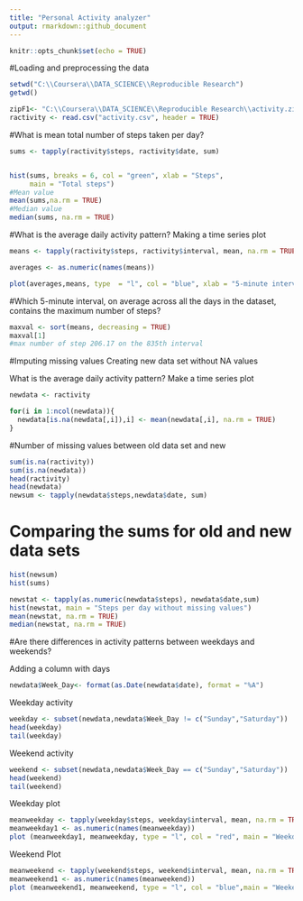 ```yaml
---
title: "Personal Activity analyzer"
output: rmarkdown::github_document
---
```


```r
knitr::opts_chunk$set(echo = TRUE)

```

#Loading and preprocessing the data

```r
setwd("C:\\Coursera\\DATA_SCIENCE\\Reproducible Research")
getwd()

zipF1<- "C:\\Coursera\\DATA_SCIENCE\\Reproducible Research\\activity.zip"
ractivity <- read.csv("activity.csv", header = TRUE)
```
#What is mean total number of steps taken per day?


```r
sums <- tapply(ractivity$steps, ractivity$date, sum)


hist(sums, breaks = 6, col = "green", xlab = "Steps", 
     main = "Total steps")
#Mean value
mean(sums,na.rm = TRUE)
#Median value
median(sums, na.rm = TRUE)

```
#What is the average daily activity pattern?
Making a time series plot 

```r

means <- tapply(ractivity$steps, ractivity$interval, mean, na.rm = TRUE, simplify = T)

averages <- as.numeric(names(means))

plot(averages,means, type  = "l", col = "blue", xlab = "5-minute interval", ylab = "average steps across all the days")
```

#Which 5-minute interval, on average across all the days in the dataset, contains the maximum number of steps?
```r

maxval <- sort(means, decreasing = TRUE)
maxval[1]
#max number of step 206.17 on the 835th interval
```


#Imputing missing values
Creating new data set without NA values


What is the average daily activity pattern?
Make a time series plot 

```r

newdata <- ractivity

for(i in 1:ncol(newdata)){
  newdata[is.na(newdata[,i]),i] <- mean(newdata[,i], na.rm = TRUE)
}
```
#Number of missing values between old data set and new
```r
sum(is.na(ractivity))
sum(is.na(newdata))
head(ractivity)
head(newdata)
newsum <- tapply(newdata$steps,newdata$date, sum)
```
# Comparing the sums for old and new data sets
```r
hist(newsum)
hist(sums)

newstat <- tapply(as.numeric(newdata$steps), newdata$date,sum)
hist(newstat, main = "Steps per day without missing values")
mean(newstat, na.rm = TRUE)
median(newstat, na.rm = TRUE)
```
#Are there differences in activity patterns between weekdays and weekends?

Adding a column with days
```r
newdata$Week_Day<- format(as.Date(newdata$date), format = "%A")
```
Weekday activity
```r
weekday <- subset(newdata,newdata$Week_Day != c("Sunday","Saturday"))
head(weekday)
tail(weekday)
```

Weekend activity
```r
weekend <- subset(newdata,newdata$Week_Day == c("Sunday","Saturday"))
head(weekend)
tail(weekend)
```
Weekday plot
```r
meanweekday <- tapply(weekday$steps, weekday$interval, mean, na.rm = TRUE) 
meanweekday1 <- as.numeric(names(meanweekday))
plot (meanweekday1, meanweekday, type = "l", col = "red", main = "Weekday activity" )
```
Weekend Plot
```r
meanweekend <- tapply(weekend$steps, weekend$interval, mean, na.rm = TRUE) 
meanweekend1 <- as.numeric(names(meanweekend))
plot (meanweekend1, meanweekend, type = "l", col = "blue",main = "Weekend activity"  )

```

